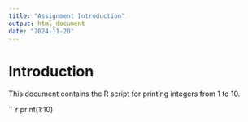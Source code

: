 ```yaml
---
title: "Assignment Introduction"
output: html_document
date: "2024-11-20"
---
```


# Introduction

This document contains the R script for printing integers from 1 to 10.

```r
print(1:10)

